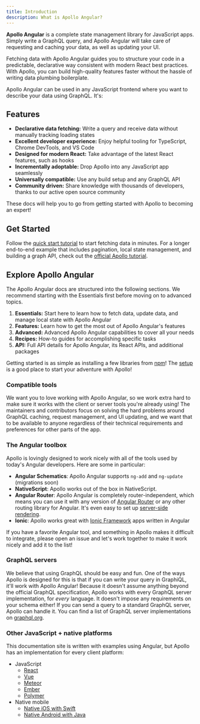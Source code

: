 ```yaml
---
title: Introduction
description: What is Apollo Angular?
---
```


**Apollo Angular** is a complete state management library for JavaScript apps. Simply write a GraphQL query, and Apollo Angular will take care of requesting and caching your data, as well as updating your UI.

Fetching data with Apollo Angular guides you to structure your code in a predictable, declarative way consistent with modern React best practices. With Apollo, you can build high-quality features faster without the hassle of writing data plumbing boilerplate.

Apollo Angular can be used in any JavaScript frontend where you want to describe your data using GraphQL. It's:

## Features

- **Declarative data fetching:** Write a query and receive data without manually tracking loading states
- **Excellent developer experience:** Enjoy helpful tooling for TypeScript, Chrome DevTools, and VS Code
- **Designed for modern React:** Take advantage of the latest React features, such as hooks
- **Incrementally adoptable:** Drop Apollo into any JavaScript app seamlessly
- **Universally compatible:** Use any build setup and any GraphQL API
- **Community driven:** Share knowledge with thousands of developers, thanks to our active open source community

These docs will help you to go from getting started with Apollo to becoming an expert!

## Get Started

Follow the [quick start tutorial](get-started/) to start fetching data in minutes. For a longer end-to-end example that includes pagination, local state management, and building a graph API, check out the [official Apollo tutorial](https://www.apollographql.com/docs/angular/tutorial/introduction/).

## Explore Apollo Angular

The Apollo Angular docs are structured into the following sections. We recommend starting with the Essentials first before moving on to advanced topics.

1. **Essentials:** Start here to learn how to fetch data, update data, and manage local state with Apollo Angular
2. **Features:** Learn how to get the most out of Apollo Angular's features
3. **Advanced:** Advanced Apollo Angular capabilities to cover all your needs
4. **Recipes:** How-to guides for accomplishing specific tasks
5. **API:** Full API details for Apollo Angular, its React APIs, and additional packages

Getting started is as simple as installing a few libraries from [npm](https://npmjs.org)! The [setup](https://www.apollographql.com/docs/angular/basics/setup/) is a good place to start your adventure with Apollo!

### Compatible tools

We want you to love working with Apollo Angular, so we work extra hard to make sure it works with the client or server tools you're already using! The maintainers and contributors focus on solving the hard problems around GraphQL caching, request management, and UI updating, and we want that to be available to anyone regardless of their technical requirements and preferences for other parts of the app.

### The Angular toolbox

Apollo is lovingly designed to work nicely with all of the tools used by today's Angular developers. Here are some in particular:

- **Angular Schematics**: Apollo Angular supports `ng-add` and `ng-update` (migrations soon)
- **NativeScript**: Apollo works out of the box in NativeScript.
- **Angular Router**: Apollo Angular is completely router-independent, which means you can use it with any version of [Angular Router](https://github.com/angular/angular) or any other routing library for Angular. It's even easy to set up [server-side rendering](/recipes/server-side-rendering/).
- **Ionic**: Apollo works great with [Ionic Framework](http://ionicframework.com/) apps written in Angular

If you have a favorite Angular tool, and something in Apollo makes it difficult to integrate, please open an issue and let's work together to make it work nicely and add it to the list!

### GraphQL servers

We believe that using GraphQL should be easy and fun. One of the ways Apollo is designed for this is that if you can write your query in GraphiQL, it'll work with Apollo Angular! Because it doesn't assume anything beyond the official GraphQL specification, Apollo works with every GraphQL server implementation, for _every_ language. It doesn't impose any requirements on your schema either! If you can send a query to a standard GraphQL server, Apollo can handle it. You can find a list of GraphQL server implementations on [graphql.org](http://graphql.org/code/#server-libraries).

### Other JavaScript + native platforms

This documentation site is written with examples using Angular, but Apollo has an implementation for every client platform:

- JavaScript
  - [React](https://www.apollographql.com/docs/react/)
  - [Vue](https://github.com/Akryum/vue-apollo)
  - [Meteor](/recipes/meteor/)
  - [Ember](https://github.com/bgentry/ember-apollo-client)
  - [Polymer](https://github.com/aruntk/polymer-apollo)
- Native mobile
  - [Native iOS with Swift](https://www.apollographql.com/docs/ios/)
  - [Native Android with Java](https://github.com/apollographql/apollo-android)
